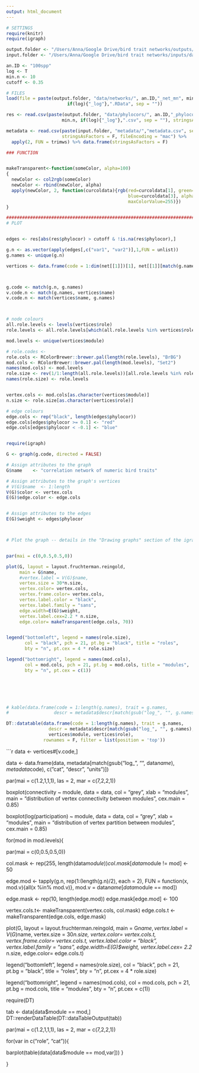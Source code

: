 ```yaml
---
output: html_document
---
```


```r

# SETTINGS
require(knitr)
require(igraph)

output.folder <- "/Users/Anna/Google Drive/bird trait networks/outputs/"
input.folder <- "/Users/Anna/Google Drive/bird trait networks/inputs/data/"

an.ID <- "100spp"
log <- T
min.n <- 10
cutoff <- 0.35

# FILES
load(file = paste(output.folder, "data/networks/", an.ID,"_net_mn", min.n, 
                       if(log){"_log"},".RData", sep = ""))

res <- read.csv(paste(output.folder, "data/phylocors/", an.ID,"_phylocor_mn", 
                     min.n, if(log){"_log"},".csv", sep = ""), stringsAsFactors = F)

metadata <- read.csv(paste(input.folder, "metadata/","metadata.csv", sep = ""), 
                     stringsAsFactors = F, fileEncoding = "mac") %>% 
  apply(2, FUN = trimws) %>% data.frame(stringsAsFactors = F)

### FUNCTION


makeTransparent<-function(someColor, alpha=100)
{
  newColor <- col2rgb(someColor)
  newColor <- rbind(newColor, alpha)
  apply(newColor, 2, function(curcoldata){rgb(red=curcoldata[1], green=curcoldata[2],
                                              blue=curcoldata[3], alpha=curcoldata[4],
                                              maxColorValue=255)})
}

################################################################################################
# PLOT


edges <- res[abs(res$phylocor) > cutoff & !is.na(res$phylocor),]

g.n <- as.vector(apply(edges[,c("var1", "var2")],1,FUN = unlist))
g.names <- unique(g.n)

vertices <- data.frame(code = 1:dim(net[[1]])[1], net[[1]][match(g.names, net[[1]]$name),]) 



g.code <- match(g.n, g.names)
v.code.n <- match(g.names, vertices$name)
v.code.n <- match(vertices$name, g.names)



# node colours
all.role.levels <- levels(vertices$role)
role.levels <- all.role.levels[which(all.role.levels %in% vertices$role)]

mod.levels <- unique(vertices$module)

# role.codes <- 
role.cols <- RColorBrewer::brewer.pal(length(role.levels), "BrBG")
mod.cols <- RColorBrewer::brewer.pal(length(mod.levels), "Set2")
names(mod.cols) <- mod.levels
role.size <- rev(1/1:length(all.role.levels))[all.role.levels %in% role.levels]
names(role.size) <- role.levels


vertex.cols <- mod.cols[as.character(vertices$module)]
n.size <- role.size[as.character(vertices$role)]

# edge colours
edge.cols <- rep("black", length(edges$phylocor))
edge.cols[edges$phylocor >= 0.1] <- "red"
edge.cols[edges$phylocor < -0.1] <- "blue"


require(igraph)

G <- graph(g.code, directed = FALSE)

# Assign attributes to the graph
G$name    <- "correlation network of numeric bird traits"

# Assign attributes to the graph's vertices
# V(G)$name  <- 1:length
V(G)$color <- vertex.cols
E(G)$edge.color <- edge.cols


# Assign attributes to the edges
E(G)$weight <- edges$phylocor



# Plot the graph -- details in the "Drawing graphs" section of the igraph manual


par(mai = c(0,0.5,0.5,0))

plot(G, layout = layout.fruchterman.reingold, 
     main = G$name,
     #vertex.label = V(G)$name,
     vertex.size = 30*n.size,
     vertex.color= vertex.cols,
     vertex.frame.color= vertex.cols,
     vertex.label.color = "black",
     vertex.label.family = "sans",
     edge.width=E(G)$weight,
     vertex.label.cex=2.2 * n.size,
     edge.color= makeTransparent(edge.cols, 70))


legend("bottomleft", legend = names(role.size), 
       col = "black", pch = 21, pt.bg = "black", title = "roles",
       bty = "n", pt.cex = 4 * role.size)

legend("bottomright", legend = names(mod.cols), 
       col = mod.cols, pch = 21, pt.bg = mod.cols, title = "modules",
       bty = "n", pt.cex = c(1))




       

# kable(data.frame(code = 1:length(g.names), trait = g.names, 
#                 descr = metadata$descr[match(gsub("log_", "", g.names), metadata$code)]))

DT::datatable(data.frame(code = 1:length(g.names), trait = g.names, 
                descr = metadata$descr[match(gsub("log_", "", g.names), metadata$code)],
                vertices$module, vertices$role),
              rownames = F, filter = list(position = 'top'))

```


```r

data <- vertices#[v.code,]

data <- data.frame(data, metadata[match(gsub("log_", "", data$name), metadata$code),
                                  c("cat", "descr", "units")])


par(mai = c(1.2,1,1,1), las = 2, mar = c(7,2,2,1))

boxplot(connectivity ~ module, data = data, col = "grey", xlab = "modules",
        main = "distribution of vertex connectivity between modules", cex.main = 0.85)

boxplot(log(participation) ~ module, data = data, col = "grey", xlab = "modules",
        main = "distribution of vertex partition between modules", cex.main = 0.85)

  


for(mod in mod.levels){
  
 
par(mai = c(0,0.5,0.5,0))

col.mask <- rep(255, length(data$module))
col.mask[data$module != mod] <- 50

edge.mod <- tapply(g.n, rep(1:(length(g.n)/2), each = 2), 
                    FUN = function(x, mod.v){all(x %in% mod.v)}, 
                    mod.v = data$name[data$module == mod])

edge.mask <- rep(10, length(edge.mod))
edge.mask[edge.mod] <- 100


vertex.cols.t<- makeTransparent(vertex.cols, col.mask)
edge.cols.t <- makeTransparent(edge.cols, edge.mask)
  
  
plot(G, layout = layout.fruchterman.reingold, 
     main = G$name,
     vertex.label = V(G)$name,
     vertex.size = 30*n.size,
     vertex.color= vertex.cols.t,
     vertex.frame.color= vertex.cols.t,
     vertex.label.color = "black",
     vertex.label.family = "sans",
     edge.width=E(G)$weight,
     vertex.label.cex= 2.2 * n.size,
     edge.color= edge.cols.t)



legend("bottomleft", legend = names(role.size), 
       col = "black", pch = 21, pt.bg = "black", title = "roles",
       bty = "n", pt.cex = 4 * role.size)

legend("bottomright", legend = names(mod.cols), 
       col = mod.cols, pch = 21, pt.bg = mod.cols, title = "modules",
       bty = "n", pt.cex = c(1))

require(DT)

tab <- data[data$module == mod,]
DT::renderDataTable(DT::dataTableOutput(tab))

par(mai = c(1.2,1,1,1), las = 2, mar = c(7,2,2,1))
  
  for(var in c("role", "cat")){
  
  barplot(table(data[data$module == mod,var]))
  }
  




  
}
